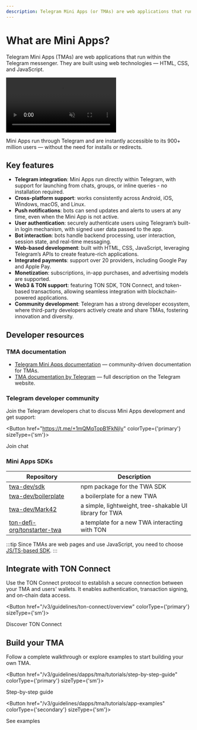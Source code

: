 ```yaml
---
description: Telegram Mini Apps (or TMAs) are web applications that run inside the Telegram messenger. They are built using web technologies — HTML, CSS, and JavaScript.
---
```



# What are Mini Apps?

Telegram Mini Apps (TMAs) are web applications that run within the Telegram messenger. They are built using web technologies — HTML, CSS, and JavaScript.

<div style={{width: '100%', textAlign:'center', margin: '10pt auto'}}>
  <video style={{width: '100%',maxWidth: '600px', borderRadius: '10pt'}} muted={true} autoPlay={true} loop={true}>
    <source src="/files/twa.mp4" type="video/mp4" />

    Your browser does not support the video tag.

  </video>
</div>

Mini Apps run through Telegram and are instantly accessible to its 900+ million users — without the need for installs or redirects.


## Key features

* **Telegram integration**: Mini Apps run directly within Telegram, with support for launching from chats, groups, or inline queries - no installation required.
* **Cross-platform support**: works consistently across Android, iOS, Windows, macOS, and Linux.
* **Push notifications**: bots can send updates and alerts to users at any time, even when the Mini App is not active.
* **User authentication**: securely authenticate users using Telegram’s built-in login mechanism, with signed user data passed to the app.
* **Bot interaction**: bots handle backend processing, user interaction, session state, and real-time messaging.
* **Web-based development**: built with HTML, CSS, JavaScript, leveraging Telegram’s APIs to create feature-rich applications.
* **Integrated payments**: support over 20 providers, including Google Pay and Apple Pay.
* **Monetization**: subscriptions, in-app purchases, and advertising models are supported.
* **Web3 & TON support**: featuring TON SDK, TON Connect, and token-based transactions, allowing seamless integration with blockchain-powered applications.
* **Community development**: Telegram has a strong developer ecosystem, where third-party developers actively create and share TMAs, fostering innovation and diversity.

## Developer resources

### TMA documentation

- [Telegram Mini Apps documentation](https://docs.telegram-mini-apps.com) — community-driven documentation for TMAs.
- [TMA documentation by Telegram](https://core.telegram.org/bots/webapps) — full description on the Telegram website.

### Telegram developer community

Join the Telegram developers chat to discuss Mini Apps development and get support:

<Button href="https://t.me/+1mQMqTopB1FkNjIy" colorType={'primary'} sizeType={'sm'}>

Join chat

</Button>

### Mini Apps SDKs

| Repository | Description                                             |
|------------|---------------------------------------------------------|
| [twa-dev/sdk](https://github.com/twa-dev/sdk) | npm package for the TWA SDK                               |
| [twa-dev/boilerplate](https://github.com/twa-dev/Boilerplate) | a boilerplate for a new TWA                             |
| [twa-dev/Mark42](https://github.com/twa-dev/Mark42) | a simple, lightweight, tree-shakable UI library for TWA |
| [ton-defi-org/tonstarter-twa](https://github.com/ton-defi-org/tonstarter-twa) | a template for a new TWA interacting with TON           |

:::tip
Since TMAs are web pages and use JavaScript, you need to choose [JS/TS-based SDK](/v3/guidelines/dapps/apis-sdks/sdk#typescript--javascript).
:::


## Integrate with TON Connect

Use the TON Connect protocol to establish a secure connection between your TMA and users' wallets. It enables authentication, transaction signing, and on-chain data access.

<Button href="/v3/guidelines/ton-connect/overview" colorType={'primary'} sizeType={'sm'}>

Discover TON Connect

</Button>

## Build your TMA
Follow a complete walkthrough or explore examples to start building your own TMA.

<Button href="/v3/guidelines/dapps/tma/tutorials/step-by-step-guide" colorType={'primary'} sizeType={'sm'}>

  Step-by-step guide

</Button>

<Button href="/v3/guidelines/dapps/tma/tutorials/app-examples" colorType={'secondary'} sizeType={'sm'}>

  See examples

</Button>

<Feedback />
